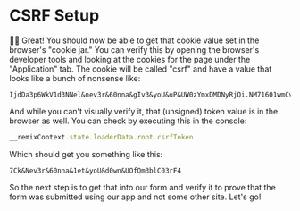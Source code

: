 # CSRF Setup

👨‍💼 Great! You should now be able to get that cookie value set in the browser's
"cookie jar." You can verify this by opening the browser's developer tools and
looking at the cookies for the page under the "Application" tab. The cookie
will be called "csrf" and have a value that looks like a bunch of nonsense like:

```
IjdDa3p6WkV1d3NNel&nev3r&60nna&gIv3&yoU&uP&UW0zYmxDMDNyRjQi.NM71601wmCvZ%2FZaGIG6wV%2FuX%2FvGafzDEAmamK1hNu88
```

And while you can't visually verify it, that (unsigned) token value is in the
browser as well. You can check by executing this in the console:

```js
__remixContext.state.loaderData.root.csrfToken
```

Which should get you something like this:

```
7Ck&Nev3r&60nna&1et&yoU&d0wn&UOfQm3blC03rF4
```

So the next step is to get that into our form and verify it to prove that the
form was submitted using our app and not some other site. Let's go!

